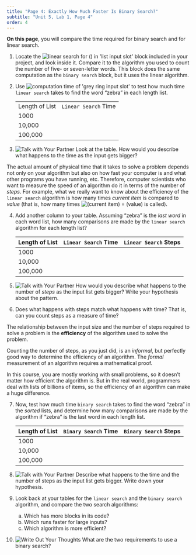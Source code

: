 ```yaml
---
title: "Page 4: Exactly How Much Faster Is Binary Search?"
subtitle: "Unit 5, Lab 1, Page 4"
order: 4
---
```


:::::: learn
**On this page**, you will compare the time required for binary search and for linear search.
::::::

::: {#first .forYouToDo}

(@) Locate the
<img src="/img/5-algorithms/linear-search.png" title="linear search for () in &apos;list input slot&apos;" alt="linear search for () in &apos;list input slot&apos;" class="inline"/>
block included in your project, and look inside it. Compare it to the
algorithm you used to count the number of five- or seven-letter words.
This block does the same computation as the `binary search`
block, but it uses the linear algorithm.

(@) Use <img src="/img/5-algorithms/computation-time-of.png" title="computation time of &apos;grey ring input slot&apos;" alt="computation time of &apos;grey ring input slot&apos;" class="inline"/> to test how much time `linear search` takes to find the word "zebra" in each length list. 

    |                |                    |
    |----------------|--------------------|
    | Length of List | `Linear Search` Time |
    | 1000           |                    |
    | 10,000         |                    |
    | 100,000        |                    |

(@) <img src="/img/icons/talk-with-your-partner.png" title="Talk with Your Partner" alt="Talk with Your Partner" class="inline"/>
Look at the table. How would you describe what happens to the time as
the input gets bigger?

:::

The actual amount of physical time that it takes to solve a problem
depends not only on your algorithm but also on how fast your computer is
and what other programs you have running, etc. Therefore, computer
scientists who want to measure the speed of an algorithm do it in terms
of the number of <em>steps</em>. For example, what we really want to
know about the efficiency of the `linear search` algorithm is
how many times <var>current item</var> is compared to <var>value</var>
(that is, how many times
<img src="/img/5-algorithms/current-item=value.png" title="(current item) = (value)" alt="(current item) = (value)" class="inline py-0"/>
is called).

:::::: forYouToDo

(@) Add another column to your table. Assuming "zebra" is the <em>last
word</em> in each word list, how many comparisons are made by the
`linear search` algorithm for each length list?

    | Length of List | `Linear Search` Time | `Linear Search` Steps |
    |----------------|--------------------|---------------------|
    | 1000           |                    |                     |
    | 10,000         |                    |                     |
    | 100,000        |                    |                     |

(@) <img src="/img/icons/talk-with-your-partner.png" title="Talk with Your Partner" alt="Talk with Your Partner" class="float-end"/>
    How would you describe what happens to the number of <em>steps</em> as the input list gets bigger? Write your hypothesis about the pattern.

(@) Does what happens with steps match what happens with time? That is, can you count steps as a measure of time?

::::::

::: vocabFullWidth
The relationship between the input size and the number of steps required to solve a problem is the **efficiency** of the algorithm used to solve the problem.
:::

Counting the number of steps, as you just did, is an
<em>informal</em>, but perfectly good way to determine the efficiency of
an algorithm. The <em>formal</em> measurement of an algorithm requires a
mathematical proof.

::: takeNote

In this course, you are mostly working with small problems, so it
doesn't matter how efficient the algorithm is. But in the real world,
programmers deal with lists of billions of items, so the efficiency of
an algorithm can make a huge difference.

:::

:::::: forYouToDo

(@) Now, test how much time `binary search` takes to find the
word "zebra" in the <em>sorted</em> lists, and determine how many
comparisons are made by the algorithm if "zebra" is the last word in
each length list.

    | Length of List | `Binary Search` Time | `Binary Search` Steps |
    |----------------|--------------------|---------------------|
    | 1000           |                    |                     |
    | 10,000         |                    |                     |
    | 100,000        |                    |                     |

(@) <img src="/img/icons/talk-with-your-partner.png" title="Talk with Your Partner" alt="Talk with Your Partner" class="inline"/>
Describe what happens to the time and the number of steps as the input
list gets bigger. Write down your hypothesis.

(@)  Look back at your tables for the `linear search` and the
`binary search` algorithm, and compare the two search
algorithms:

    a. Which has more blocks in its code?
    b. Which runs faster for large inputs?
    c. Which algorithm is more efficient?

(@) <img src="/img/icons/write-out-thoughts.png" title="Write Out Your Thoughts" alt="Write Out Your Thoughts" class="inline"/>
What are the two requirements to use a binary search?
:::
